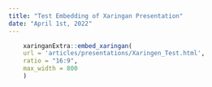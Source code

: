 ```yaml
---
title: "Test Embedding of Xaringan Presentation"
date: "April 1st, 2022"
---
```


```r
    xaringanExtra::embed_xaringan(
    url = 'articles/presentations/Xaringen_Test.html',
    ratio = "16:9",
    max_width = 800
    )
```
